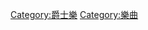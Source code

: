 {{Cat main|爵士经典曲}}
{{Commonscat|Jazz standards}}

[[Category:爵士樂|Category:爵士樂]]
[[Category:樂曲|Category:樂曲]]